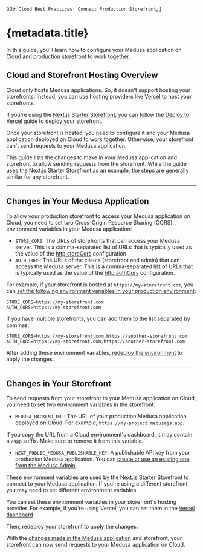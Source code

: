   title: `Cloud Best Practices: Connect Production Storefront`,
}

# {metadata.title}

In this guide, you'll learn how to configure your Medusa application on Cloud and production storefront to work together.

## Cloud and Storefront Hosting Overview

Cloud only hosts Medusa applications. So, it doesn't support hosting your storefronts. Instead, you can use hosting providers like [Vercel](https://vercel.com/) to host your storefronts.

If you're using the [Next.js Starter Storefront](!resources!/nextjs-starter), you can follow the [Deploy to Vercel](!resources!/deployment/storefront/vercel) guide to deploy your storefront.

Once your storefront is hosted, you need to configure it and your Medusa application deployed on Cloud to work together. Otherwise, your storefront can't send requests to your Medusa application.

This guide lists the changes to make in your Medusa application and storefront to allow sending requests from the storefront. While the guide uses the Next.js Starter Storefront as an example, the steps are generally similar for any storefront.

---

## Changes in Your Medusa Application

To allow your production storefront to access your Medusa application on Cloud, you need to set two Cross-Origin Resource Sharing (CORS) environment variables in your Medusa application:

- `STORE_CORS`: The URLs of storefronts that can access your Medusa server. This is a comma-separated list of URLs that is typically used as the value of the [http.storeCors](!docs!/learn/configurations/medusa-config#httpstorecors) configuration
- `AUTH_CORS`: The URLs of the clients (storefront and admin) that can access the Medusa server. This is a comma-separated list of URLs that is typically used as the value of the [http.authCors](!docs!/learn/configurations/medusa-config#httpauthcors) configuration.

For example, if your storefront is hosted at `https://my-storefront.com`, you can [set the following environment variables in your production environment](../environments/page.mdx#add-environment-variables):

```shell
STORE_CORS=https://my-storefront.com
AUTH_CORS=https://my-storefront.com
```

If you have multiple storefronts, you can add them to the list separated by commas:

```shell
STORE_CORS=https://my-storefront.com,https://another-storefront.com
AUTH_CORS=https://my-storefront.com,https://another-storefront.com
```

After adding these environment variables, [redeploy the environment](../environments/page.mdx#redeploy-environment) to apply the changes.

---

## Changes in Your Storefront

To send requests from your storefront to your Medusa application on Cloud, you need to set two environment variables in the storefront:

- `MEDUSA_BACKEND_URL`: The URL of your production Medusa application deployed on Cloud. For example, `https://my-project.medusajs.app`.

<Note title="Tip">

If you copy the URL from a Cloud environment's dashboard, it may contain a `/app` suffix. Make sure to remove it from this variable.

</Note>

- `NEXT_PUBLIC_MEDUSA_PUBLISHABLE_KEY`: A publishable API key from your production Medusa application. You can [create or use an existing one from the Medusa Admin](!user-guide!/settings/developer/publishable-api-keys).

<Note>

These environment variables are used by the Next.js Starter Storefront to connect to your Medusa application. If you're using a different storefront, you may need to set different environment variables.

</Note>

You can set these environment variables in your storefront's hosting provider. For example, if you're using Vercel, you can set them in the [Vercel dashboard](https://vercel.com/dashboard).

Then, redeploy your storefront to apply the changes.

With the [changes made in the Medusa application](#changes-in-your-medusa-application) and storefront, your storefront can now send requests to your Medusa application on Cloud.